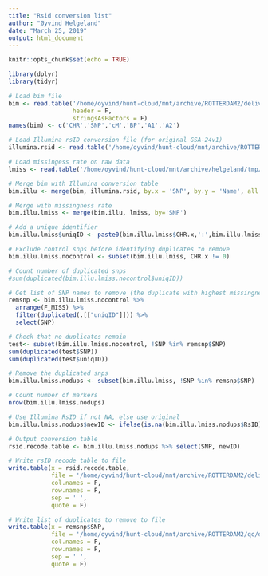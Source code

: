 ```yaml
---
title: "Rsid conversion list"
author: "Øyvind Helgeland"
date: "March 25, 2019"
output: html_document
---
```


```r
knitr::opts_chunk$set(echo = TRUE)
```

```r
library(dplyr)
library(tidyr)
```

```r
# Load bim file
bim <- read.table('/home/oyvind/hunt-cloud/mnt/archive/ROTTERDAM2/delivery-fhi/data/raw-data/plink/GSA2017_246_025_ReRun.bim', 
                  header = F, 
                  stringsAsFactors = F)
names(bim) <- c('CHR','SNP','cM','BP','A1','A2')

# Load Illumina rsID conversion file (for original GSA-24v1)
illumina.rsid <- read.table('/home/oyvind/hunt-cloud/mnt/archive/ROTTERDAM2/delivery-fhi/data/aux/snplist/v1/GSA-Illumina-24v1/GSA-24v1-0_C1_b150_rsids.txt', header = T, stringsAsFactors = F)

# Load missingess rate on raw data
lmiss <- read.table('/home/oyvind/hunt-cloud/mnt/archive/helgeland/tmp/rot2qc-tmp/rot2-raw-missing.lmiss', header = T, stringsAsFactors = F)

```

```r
# Merge bim with Illumina conversion table
bim.illu <- merge(bim, illumina.rsid, by.x = 'SNP', by.y = 'Name', all.x = T)

# Merge with missingness rate
bim.illu.lmiss <- merge(bim.illu, lmiss, by='SNP')
```

```r
# Add a unique identifier
bim.illu.lmiss$uniqID <- paste0(bim.illu.lmiss$CHR.x,':',bim.illu.lmiss$BP,'_',bim.illu.lmiss$A1,'_',bim.illu.lmiss$A2)

# Exclude control snps before identifying duplicates to remove
bim.illu.lmiss.nocontrol <- subset(bim.illu.lmiss, CHR.x != 0)

# Count number of duplicated snps
#sum(duplicated(bim.illu.lmiss.nocontrol$uniqID))

# Get list of SNP names to remove (the duplicate with highest missingness)
remsnp <- bim.illu.lmiss.nocontrol %>% 
  arrange(F_MISS) %>% 
  filter(duplicated(.[["uniqID"]])) %>% 
  select(SNP)
```

```r
# Check that no duplicates remain
test<- subset(bim.illu.lmiss.nocontrol, !SNP %in% remsnp$SNP)
sum(duplicated(test$SNP))
sum(duplicated(test$uniqID))
```

```r
# Remove the duplicated snps
bim.illu.lmiss.nodups <- subset(bim.illu.lmiss, !SNP %in% remsnp$SNP)

# Count number of markers
nrow(bim.illu.lmiss.nodups)
```

```r
# Use Illumina RsID if not NA, else use original
bim.illu.lmiss.nodups$newID <- ifelse(is.na(bim.illu.lmiss.nodups$RsID), bim.illu.lmiss.nodups$SNP, bim.illu.lmiss.nodups$RsID)
```

```r
# Output conversion table
rsid.recode.table <- bim.illu.lmiss.nodups %>% select(SNP, newID)
```

```r
# Write rsID recode table to file
write.table(x = rsid.recode.table, 
            file = '/home/oyvind/hunt-cloud/mnt/archive/ROTTERDAM2/delivery-fhi/data/aux/recode-files/recode-rsid.txt', 
            col.names = F, 
            row.names = F, 
            sep = ' ',
            quote = F)

# Write list of duplicates to remove to file
write.table(x = remsnp$SNP, 
            file = '/home/oyvind/hunt-cloud/mnt/archive/ROTTERDAM2/qc/duplicated-marker-removal-list.txt', 
            col.names = F, 
            row.names = F, 
            sep = ' ',
            quote = F)


```
